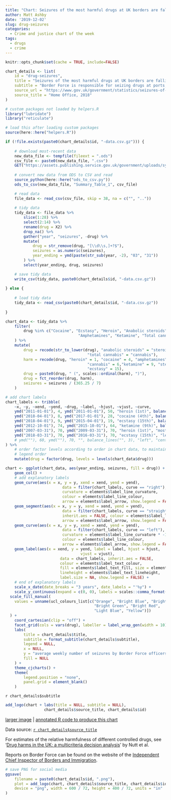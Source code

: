 ```yaml
---
title: "Chart: Seizures of the most harmful drugs at UK borders are falling"
author: Matt Ashby
date: '2019-12-02'
slug: drug-seizures
categories:
  - Crime and justice chart of the week
tags:
  - drugs
  - crime
---
```


```r
knitr::opts_chunk$set(cache = TRUE, include=FALSE)
```

```r
chart_details <- list(
	id = "drug-seizures",
	title = "Seizures of the most harmful drugs at UK borders are falling",
	subtitle = "Border Force is responsible for seizing drugs at ports, airports and international parcels depots. However, reports by the Chief Inspector of Borders and Immigration suggest drug-detection efforts are hindered by understaffing, lack of training and focus on conducting passport checks on travellers. Most drug seizures are of small amounts: only 19% of seizures involve more than one kilogram of drugs.",
	source_url = "https://www.gov.uk/government/statistics/seizures-of-drugs-in-england-and-wales-financial-year-ending-2018",
	source_title = "Home Office, 2018"
)
```

```r
# custom packages not loaded by helpers.R
library("lubridate")
library("reticulate")

# load this after loading custom packages
source(here::here("helpers.R"))
```

```r
if (!file.exists(paste0(chart_details$id, "-data.csv.gz"))) {
	
	# download most-recent data
	new_data_file <- tempfile(fileext = ".ods")
	csv_file <- paste0(new_data_file, ".csv")
	GET("https://assets.publishing.service.gov.uk/government/uploads/system/uploads/attachment_data/file/754678/seizures-drugs-mar2018-hosb2618-tables.ods", write_disk(new_data_file))
	
	# convert new data from ODS to CSV and read
	source_python(here::here("ods_to_csv.py"))
	ods_to_csv(new_data_file, "Summary_Table_1", csv_file)

	# read data
	file_data <- read_csv(csv_file, skip = 38, na = c("", ".."))
	
	# tidy data
	tidy_data <- file_data %>% 
		slice(1:28) %>% 
		select(2:14) %>% 
		rename(drug = X2) %>% 
		drop_na() %>% 
		gather("year", "seizures", -drug) %>% 
		mutate(
			drug = str_remove(drug, "[\\d\\s,]+?$"),
			seizures = as.numeric(seizures),
			year_ending = ymd(paste(str_sub(year, -2), "03", "31"))
		) %>% 
		select(year_ending, drug, seizures)

	# save tidy data
	write_csv(tidy_data, paste0(chart_details$id, "-data.csv.gz"))	
	
} else {
	
	# load tidy data
	tidy_data <- read_csv(paste0(chart_details$id, "-data.csv.gz"))
	
}
```

```r
chart_data <- tidy_data %>% 
	filter(
		drug %in% c("Cocaine", "Ecstasy", "Heroin", "Anabolic steroids", 
								"Amphetamines", "Ketamine", "Total cannabis")
	) %>% 
	mutate(
		drug = recode(str_to_lower(drug), "anabolic steroids" = "steroids", 
									"total cannabis" = "cannabis"),
		harm = recode(drug, "heroin" = 1, "cocaine" = 4, "amphetamines" = 5, 
									"cannabis" = 6,"ketamine" = 9, "steroids" = 14, 
									"ecstasy" = 15),
		drug = paste0(drug, " (", scales::ordinal(harm), ")"),
		drug = fct_reorder(drug, harm),
		seizures = seizures / (365.25 / 7)
	)

# add chart labels
chart_labels <- tribble(
	~x, ~y, ~xend, ~yend, ~drug, ~label, ~hjust, ~vjust, ~curve,
	ymd("2011-01-01"), 4, ymd("2011-01-01"), 50, "heroin (1st)", balance_lines("heroin is the most-harmful illegal drug and is only grown overseas, but is rarely seized at the border", 3), "left", "bottom", "left",
	ymd("2018-04-01"), 8, ymd("2017-01-01"), 28, "cocaine (4th)", balance_lines("cocaine seizures by Border Force have fallen by 72% since 2009 even though cocaine use has remained steady", 5), "right", "bottom", "right",
	ymd("2018-04-01"), 9, ymd("2015-04-01"), 19, "ecstasy (15th)", balance_lines("since 2009, ecstasy seizures have increased more than 15-fold", 2), "right", "bottom", "right",
	ymd("2012-10-01"), 74, ymd("2015-10-01"), 64, "ketamine (9th)", balance_lines("rank of relative harm caused by different illegal drugs, according to Nutt et al. 2010", 3), "left", "top", "right",
	ymd("2007-03-31"), 70, ymd("2009-03-31"), 70, "heroin (1st)", "most harmful drugs", "left", "center", "straight",
	ymd("2018-03-31"), 70, ymd("2016-03-31"), 70, "ecstasy (15th)", "least harmful drugs", "right", "center", "straight",
	# ymd(""), 60, ymd(""), 70, "", balance_lines("", 3), "left", "center", "right",
) %>% 
	# order factor levels according to order in chart data, to maintain facet and
	# legend order
	mutate(drug = factor(drug, levels = levels(chart_data$drug)))
```

```r
chart <- ggplot(chart_data, aes(year_ending, seizures, fill = drug)) +
	geom_col() +
	# add explanatory labels
	geom_curve(aes(x = x, y = y, xend = xend, yend = yend),
						 data = filter(chart_labels, curve == "right"), inherit.aes = FALSE, 
						 curvature = elements$label_line_curvature, 
						 colour = elements$label_line_colour, 
						 arrow = elements$label_arrow, show.legend = FALSE) +
	geom_segment(aes(x = x, y = y, xend = xend, yend = yend),
						 data = filter(chart_labels, curve == "straight"), 
						 inherit.aes = FALSE, colour = elements$label_line_colour, 
						 arrow = elements$label_arrow, show.legend = FALSE) +
	geom_curve(aes(x = x, y = y, xend = xend, yend = yend),
						 data = filter(chart_labels, curve == "left"), inherit.aes = FALSE, 
						 curvature = elements$label_line_curvature * -1, 
						 colour = elements$label_line_colour, 
						 arrow = elements$label_arrow, show.legend = FALSE) +
	geom_label(aes(x = xend, y = yend, label = label, hjust = hjust, 
								 vjust = vjust),
						data = chart_labels, inherit.aes = FALSE, 
						colour = elements$label_text_colour,
						fill = elements$label_text_fill, size = elements$label_text_size, 
						lineheight = elements$label_text_lineheight,
						label.size = NA, show.legend = FALSE) +
	# end of explanatory labels
	scale_x_date(date_breaks = "3 years", date_labels = "'%y") +
	scale_y_continuous(expand = c(0, 0), labels = scales::comma_format()) +
  scale_fill_manual(
    values = unname(ucl_colours_list[c("Orange", "Bright Blue", "Bright Pink",
                                       "Bright Green", "Bright Red", 
                                       "Light Blue", "Yellow")])
  ) +
	coord_cartesian(clip = "off") +
	facet_grid(cols = vars(drug), labeller = label_wrap_gen(width = 10)) +
	labs(
		title = chart_details$title,
		subtitle = format_subtitle(chart_details$subtitle),
		legend = NULL,
		x = NULL,
		y = "average weekly number of seizures by Border Force officers",
		fill = NULL
	) +
	theme_cjcharts() +
	theme(
		legend.position = "none",
		panel.grid = element_blank()
	)
```

`r chart_details$subtitle`

```r
add_logo(chart + labs(title = NULL, subtitle = NULL), 
				 chart_details$source_title, chart_details$id)
```

[larger image](../`r chart_details$id`.png)
| [annotated R code to produce this chart](https://github.com/mpjashby/lesscrime.info/blob/master/content/post/`r chart_details$id`.Rmd)

Data source: [`r chart_details$source_title`](`r chart_details$source_url`)

For estimates of the relative harmfulness of different controlled drugs, see
'[Drug harms in the UK: a multicriteria decision analysis](https://doi.org/10.1016/S0140-6736(10)61462-6)' by Nutt et al.

Reports on Border Force can be found on the website of the [Independent Chief Inspector of Borders and Immigration](https://www.gov.uk/government/organisations/independent-chief-inspector-of-borders-and-immigration).

```r
# save PNG for social media
ggsave(
	filename = paste0(chart_details$id, ".png"), 
	plot = add_logo(chart, chart_details$source_title, chart_details$id), 
	device = "png", width = 600 / 72, height = 400 / 72, units = "in"
)
```
